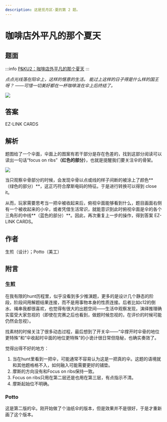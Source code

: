 ```yaml
---
description: 这是觅月区·夏的第 2 题。
---
```


# 咖啡店外平凡的那个夏天

## 题面

:::info
[P&KU2：咖啡店外平凡的那个夏天](https://pnku2.pkupuzzle.art/#/game/miyue/summer_02)
:::

_点点光线落在阳伞上，这样的惬意的生活。_
_能过上这样的日子得是什么样的国王呀？_
_——可惜一切美好都在一杯咖啡泼在伞上后终结了。_

![](./18-ka-fei-dian-wai-ping-fan-de-na-ge-xia-tian.assets/image_1.webp)

## 答案

EZ-LINK CARDS

## 解析

题图给了一个伞面，伞面上的图案有若干部分是存在色差的，找到这部分阅读可以读出一句话“focus on ribs”**（红色的部分）**，也就是提醒我们要关注伞的骨架。

![](./18-ka-fei-dian-wai-ping-fan-de-na-ge-xia-tian.assets/image_2.webp)

当只观察伞骨部分的时候，会发现伞骨以点或线的样子间断的被涂上了颜色**（绿色的部分）**，这正巧符合摩斯电码的特征。于是进行转换可以得到 close it。

从而，玩家需要思考当一把伞被收起来后，俯视伞面能够看到什么，题目画面右侧有一个被收起来的小伞，或者凭借生活常识，就能意识到此时俯视伞面是伞的各个三角形的中线**（蓝色的部分）**。因此，再次重复上一步的操作，得到答案 EZ-LINK CARDS。

## 作者

生煎（设计）；Potto（美工）

## 附言

### 生煎

在我有限的hunt历程里，似乎没看到多少推演题，更多的是设计几个静态的阶段，阶段间用解题结果连接，而不是用事物本身的性质连接。后者比如c12的倒水、绳串我都很喜欢，也觉得有很大的出题空间——生活中观察发现，演绎推理确实蛮受大家忽视的（即使在完赛之后也看到，做题时候忽视的，在评价的时候可能仍然会忽视）。

找素材的时候关注了很多动态过程，最后想到了开关伞——“伞撑开时伞骨的地位更特殊”和“伞收起时伞面的地位更特殊”的小诡计很日常但隐秘，也确实奏效了。

觉得出得不好的地方：

1. 当在hunt里看到一把伞，可能通常不容易认为这是一把真的伞。这题的语境就和其他题格格不入，如何融入可能需要更好的铺垫。
2. 摩斯的方向没有和Focus on ribs保持一致。
3. Focus on ribs只用在第二层还是也用在第三层，有点指示不清。
4. 摩斯起始位不明确。

### Potto

这是第二版的伞。刚开始做了个油纸伞的版本，但是效果并不是很好，于是才重新画了这个版本。
